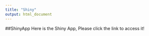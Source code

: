 ```yaml
---
title: "Shiny"
output: html_document
---
```

##ShinyApp
Here is the Shiny App, Please click the link to access it!